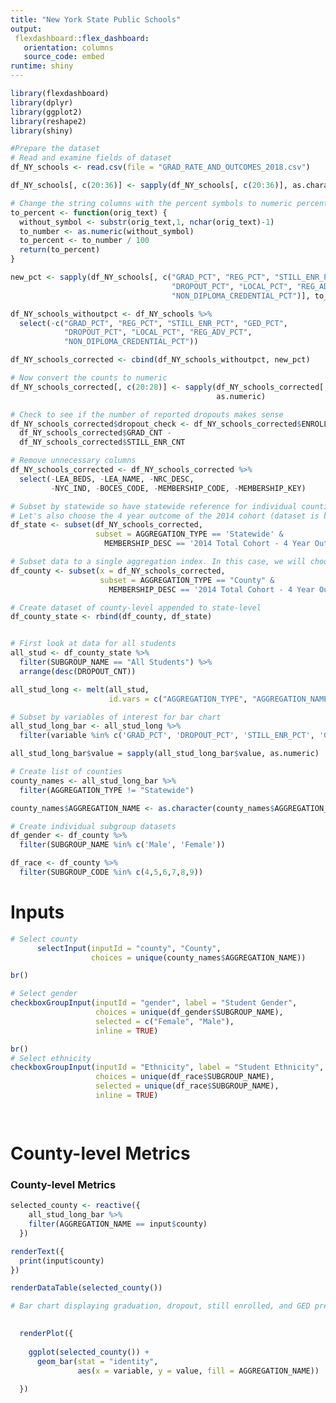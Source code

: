 ```yaml
---
title: "New York State Public Schools"
output: 
 flexdashboard::flex_dashboard:
   orientation: columns
   source_code: embed
runtime: shiny
---
```


```r
library(flexdashboard)
library(dplyr)
library(ggplot2)
library(reshape2)
library(shiny)

```

```r
#Prepare the dataset
# Read and examine fields of dataset
df_NY_schools <- read.csv(file = "GRAD_RATE_AND_OUTCOMES_2018.csv")

df_NY_schools[, c(20:36)] <- sapply(df_NY_schools[, c(20:36)], as.character)

# Change the string columns with the percent symbols to numeric percentages
to_percent <- function(orig_text) {
  without_symbol <- substr(orig_text,1, nchar(orig_text)-1)
  to_number <- as.numeric(without_symbol)
  to_percent <- to_number / 100
  return(to_percent)
}

new_pct <- sapply(df_NY_schools[, c("GRAD_PCT", "REG_PCT", "STILL_ENR_PCT", "GED_PCT",
                                    "DROPOUT_PCT", "LOCAL_PCT", "REG_ADV_PCT",
                                    "NON_DIPLOMA_CREDENTIAL_PCT")], to_percent)

df_NY_schools_withoutpct <- df_NY_schools %>% 
  select(-c("GRAD_PCT", "REG_PCT", "STILL_ENR_PCT", "GED_PCT",
            "DROPOUT_PCT", "LOCAL_PCT", "REG_ADV_PCT",
            "NON_DIPLOMA_CREDENTIAL_PCT"))

df_NY_schools_corrected <- cbind(df_NY_schools_withoutpct, new_pct)

# Now convert the counts to numeric
df_NY_schools_corrected[, c(20:28)] <- sapply(df_NY_schools_corrected[, c(20:28)],
                                              as.numeric)

# Check to see if the number of reported dropouts makes sense
df_NY_schools_corrected$dropout_check <- df_NY_schools_corrected$ENROLL_CNT - 
  df_NY_schools_corrected$GRAD_CNT -
  df_NY_schools_corrected$STILL_ENR_CNT

# Remove unnecessary columns
df_NY_schools_corrected <- df_NY_schools_corrected %>% 
  select(-LEA_BEDS, -LEA_NAME, -NRC_DESC,
         -NYC_IND, -BOCES_CODE, -MEMBERSHIP_CODE, -MEMBERSHIP_KEY)

# Subset by statewide so have statewide reference for individual counties
# Let's also choose the 4 year outcome of the 2014 cohort (dataset is backwards looking)
df_state <- subset(df_NY_schools_corrected,
                   subset = AGGREGATION_TYPE == 'Statewide' &
                     MEMBERSHIP_DESC == '2014 Total Cohort - 4 Year Outcome - August 2018')

# Subset data to a single aggregation index. In this case, we will choose county
df_county <- subset(x = df_NY_schools_corrected,
                    subset = AGGREGATION_TYPE == "County" &
                      MEMBERSHIP_DESC == '2014 Total Cohort - 4 Year Outcome - August 2018')

# Create dataset of county-level appended to state-level
df_county_state <- rbind(df_county, df_state)


# First look at data for all students
all_stud <- df_county_state %>% 
  filter(SUBGROUP_NAME == "All Students") %>% 
  arrange(desc(DROPOUT_CNT))

all_stud_long <- melt(all_stud,
                      id.vars = c("AGGREGATION_TYPE", "AGGREGATION_NAME", "AGGREGATION_CODE"))

# Subset by variables of interest for bar chart
all_stud_long_bar <- all_stud_long %>% 
  filter(variable %in% c('GRAD_PCT', 'DROPOUT_PCT', 'STILL_ENR_PCT', 'GED_PCT'))

all_stud_long_bar$value = sapply(all_stud_long_bar$value, as.numeric)

# Create list of counties
county_names <- all_stud_long_bar %>% 
  filter(AGGREGATION_TYPE != "Statewide")

county_names$AGGREGATION_NAME <- as.character(county_names$AGGREGATION_NAME)

# Create individual subgroup datasets
df_gender <- df_county %>% 
  filter(SUBGROUP_NAME %in% c('Male', 'Female'))

df_race <- df_county %>% 
  filter(SUBGROUP_CODE %in% c(4,5,6,7,8,9))

```


Inputs {.sidebar}
=====================================
```r

# Select county
      selectInput(inputId = "county", "County",
                  choices = unique(county_names$AGGREGATION_NAME))

br()

# Select gender
checkboxGroupInput(inputId = "gender", label = "Student Gender", 
                   choices = unique(df_gender$SUBGROUP_NAME),
                   selected = c("Female", "Male"),
                   inline = TRUE)

br()
# Select ethnicity
checkboxGroupInput(inputId = "Ethnicity", label = "Student Ethnicity", 
                   choices = unique(df_race$SUBGROUP_NAME),
                   selected = unique(df_race$SUBGROUP_NAME),
                   inline = TRUE)

    
```


County-level Metrics
=====================================  

### County-level Metrics

```r

selected_county <- reactive({
    all_stud_long_bar %>%
    filter(AGGREGATION_NAME == input$county)
  })

renderText({
  print(input$county)
})

renderDataTable(selected_county())

# Bar chart displaying graduation, dropout, still enrolled, and GED prep program rates

  
  renderPlot({
    
    ggplot(selected_county()) +
      geom_bar(stat = "identity",
               aes(x = variable, y = value, fill = AGGREGATION_NAME))
    
  })

```


